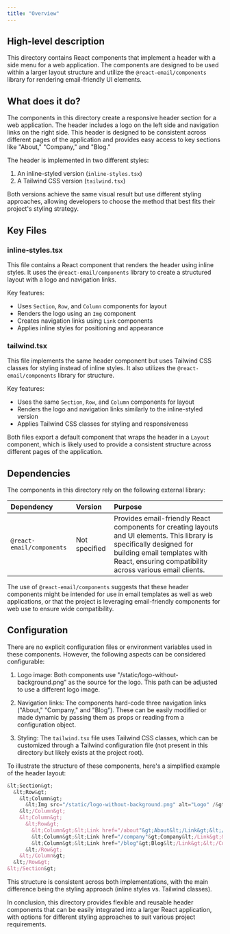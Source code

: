 ```yaml
---
title: "Overview"
---
```


## High-level description
This directory contains React components that implement a header with a side menu for a web application. The components are designed to be used within a larger layout structure and utilize the `@react-email/components` library for rendering email-friendly UI elements.

## What does it do?
The components in this directory create a responsive header section for a web application. The header includes a logo on the left side and navigation links on the right side. This header is designed to be consistent across different pages of the application and provides easy access to key sections like "About," "Company," and "Blog."

The header is implemented in two different styles:
1. An inline-styled version (`inline-styles.tsx`)
2. A Tailwind CSS version (`tailwind.tsx`)

Both versions achieve the same visual result but use different styling approaches, allowing developers to choose the method that best fits their project's styling strategy.

## Key Files

### inline-styles.tsx
This file contains a React component that renders the header using inline styles. It uses the `@react-email/components` library to create a structured layout with a logo and navigation links.

Key features:
- Uses `Section`, `Row`, and `Column` components for layout
- Renders the logo using an `Img` component
- Creates navigation links using `Link` components
- Applies inline styles for positioning and appearance

### tailwind.tsx
This file implements the same header component but uses Tailwind CSS classes for styling instead of inline styles. It also utilizes the `@react-email/components` library for structure.

Key features:
- Uses the same `Section`, `Row`, and `Column` components for layout
- Renders the logo and navigation links similarly to the inline-styled version
- Applies Tailwind CSS classes for styling and responsiveness

Both files export a default component that wraps the header in a `Layout` component, which is likely used to provide a consistent structure across different pages of the application.

## Dependencies
The components in this directory rely on the following external library:

| Dependency | Version | Purpose |
|:-----------|:--------|:--------|
| `@react-email/components` | Not specified | Provides email-friendly React components for creating layouts and UI elements. This library is specifically designed for building email templates with React, ensuring compatibility across various email clients. |

The use of `@react-email/components` suggests that these header components might be intended for use in email templates as well as web applications, or that the project is leveraging email-friendly components for web use to ensure wide compatibility.

## Configuration
There are no explicit configuration files or environment variables used in these components. However, the following aspects can be considered configurable:

1. Logo image: Both components use "/static/logo-without-background.png" as the source for the logo. This path can be adjusted to use a different logo image.

2. Navigation links: The components hard-code three navigation links ("About," "Company," and "Blog"). These can be easily modified or made dynamic by passing them as props or reading from a configuration object.

3. Styling: The `tailwind.tsx` file uses Tailwind CSS classes, which can be customized through a Tailwind configuration file (not present in this directory but likely exists at the project root).

To illustrate the structure of these components, here's a simplified example of the header layout:

```jsx
&lt;Section&gt;
  &lt;Row&gt;
    &lt;Column&gt;
      &lt;Img src="/static/logo-without-background.png" alt="Logo" /&gt;
    &lt;/Column&gt;
    &lt;Column&gt;
      &lt;Row&gt;
        &lt;Column&gt;&lt;Link href="/about"&gt;About&lt;/Link&gt;&lt;/Column&gt;
        &lt;Column&gt;&lt;Link href="/company"&gt;Company&lt;/Link&gt;&lt;/Column&gt;
        &lt;Column&gt;&lt;Link href="/blog"&gt;Blog&lt;/Link&gt;&lt;/Column&gt;
      &lt;/Row&gt;
    &lt;/Column&gt;
  &lt;/Row&gt;
&lt;/Section&gt;
```

This structure is consistent across both implementations, with the main difference being the styling approach (inline styles vs. Tailwind classes).

In conclusion, this directory provides flexible and reusable header components that can be easily integrated into a larger React application, with options for different styling approaches to suit various project requirements.